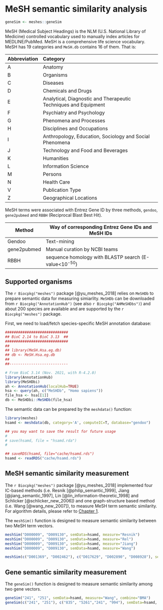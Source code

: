 # MeSH semantic similarity analysis {#meshes-semantic-similarity}


```r
geneSim <- meshes::geneSim
```


MeSH (Medical Subject Headings) is the NLM (U.S. National Library of
Medicine) controlled vocabulary used to manually index articles for
MEDLINE/PubMed. MeSH is a comprehensive life science vocabulary. MeSH has
19 categories and `MeSH.db` contains 16 of them. That is:

|Abbreviation |Category                                                        |
|:------------|:---------------------------------------------------------------|
|A            |Anatomy                                                         |
|B            |Organisms                                                       |
|C            |Diseases                                                        |
|D            |Chemicals and Drugs                                             |
|E            |Analytical, Diagnostic and Therapeutic Techniques and Equipment |
|F            |Psychiatry and Psychology                                       |
|G            |Phenomena and Processes                                         |
|H            |Disciplines and Occupations                                     |
|I            |Anthropology, Education, Sociology and Social Phenomena         |
|J            |Technology and Food and Beverages                               |
|K            |Humanities                                                      |
|L            |Information Science                                             |
|M            |Persons                                                         |
|N            |Health Care                                                     |
|V            |Publication Type                                                |
|Z            |Geographical Locations                                          |

MeSH terms were associated with Entrez Gene ID by three methods,
`gendoo`, `gene2pubmed` and `RBBH` (Reciprocal Blast Best Hit).

|Method|Way of corresponding Entrez Gene IDs and MeSH IDs|
|------|-------------------------------------------------|
|Gendoo|Text-mining|
|gene2pubmed|Manual curation by NCBI teams|
|RBBH|sequence homology with BLASTP search (E-value<10<sup>-50</sup>)|

## Supported organisms {#meshes-supported-organisms}

The `r Biocpkg("meshes")` package [@yu_meshes_2018] relies on `MeSHDb` to prepare semantic data for measuring simiarlity. `MeSHDb` can be downloaded from `r Biocpkg("AnnotationHub")` (see also `r Biocpkg("AHMeSHDbs")`) and about 200 species are available and are supported by the `r Biocpkg("meshes")` package. 

First, we need to load/fetch species-specific MeSH annotation database:

```r
#############################
## BioC 2.14 to BioC 3.13  ##
#############################
##
## library(MeSH.Hsa.eg.db)
## db <- MeSH.Hsa.eg.db
##
##---------------------------

# From BioC 3.14 (Nov. 2021, with R-4.2.0)
library(AnnotationHub)
library(MeSHDbi)
ah <- AnnotationHub(localHub=TRUE)
hsa <- query(ah, c("MeSHDb", "Homo sapiens"))
file_hsa <- hsa[[1]]
db <- MeSHDbi::MeSHDb(file_hsa)
```


The semantic data can be prepared by the `meshdata()` function:

```r
library(meshes)
hsamd <- meshdata(db, category='A', computeIC=T, database="gendoo")

## you may want to save the result for future usage
# 
# save(hsamd, file = "hsamd.rda")
#
```

```r
## saveRDS(hsamd, file="cache/hsamd.rds")
hsamd <- readRDS("cache/hsamd.rds")
```


## MeSH semantic similarity measurement {#meshes-semantic-simiarlity}

The `r Biocpkg("meshes")` package [@yu_meshes_2018] implemented four IC-based methods (i.e. Resnik [@philip_semantic_1999], Jiang [@jiang_semantic_1997],
Lin [@lin_information-theoretic_1998] and Schlicker [@schlicker_new_2006]) and one graph-structure based method (i.e. Wang [@wang_new_2007]), to measure MeSH term semantic similarity. For algorithm details, please refer to [Chapter 1](#semantic-similarity-overview).


The `meshSim()` function is designed to measure semantic similarity between two MeSH term vectors.

```r
meshSim("D000009", "D009130", semData=hsamd, measure="Resnik")
meshSim("D000009", "D009130", semData=hsamd, measure="Rel")
meshSim("D000009", "D009130", semData=hsamd, measure="Jiang")
meshSim("D000009", "D009130", semData=hsamd, measure="Wang")

meshSim(c("D001369", "D002462"), c("D017629", "D002890", "D008928"), semData=hsamd, measure="Wang")
```



## Gene semantic similarity measurement {#gene-meshes-semantic-similarity}


The `geneSim()` function is designed to measure semantic similarity among two gene vectors.


```r
geneSim("241", "251", semData=hsamd, measure="Wang", combine="BMA")
geneSim(c("241", "251"), c("835", "5261","241", "994"), semData=hsamd, measure="Wang", combine="BMA")
```


